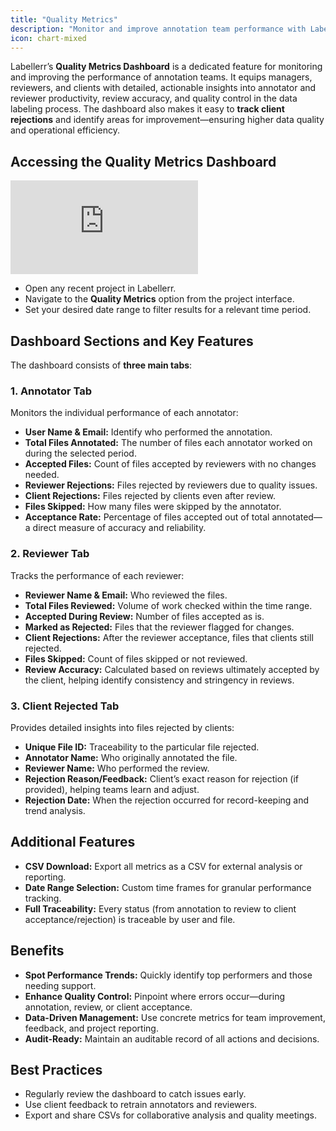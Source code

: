 ```yaml
---
title: "Quality Metrics"
description: "Monitor and improve annotation team performance with Labellerr’s Quality Metrics Dashboard, offering insights into productivity, review accuracy, and client rejections."
icon: chart-mixed
---
```


Labellerr’s **Quality Metrics Dashboard** is a dedicated feature for monitoring and improving the performance of annotation teams. It equips managers, reviewers, and clients with detailed, actionable insights into annotator and reviewer productivity, review accuracy, and quality control in the data labeling process. The dashboard also makes it easy to **track client rejections** and identify areas for improvement—ensuring higher data quality and operational efficiency.

## Accessing the Quality Metrics Dashboard

<iframe 
  className="w-full aspect-video rounded-xl" 
  src="https://www.youtube.com/embed/M67Ormc1ASc" 
  title="Track Annotation Quality with Ease! ✅ Introducing Labellerr’s Quality Metrics Dashboard" 
  frameborder="0" 
  allowfullscreen>
</iframe>

*   Open any recent project in Labellerr.
*   Navigate to the **Quality Metrics** option from the project interface.
*   Set your desired date range to filter results for a relevant time period.

## Dashboard Sections and Key Features

The dashboard consists of **three main tabs**:

### 1. Annotator Tab

Monitors the individual performance of each annotator:

*   **User Name & Email:** Identify who performed the annotation.
*   **Total Files Annotated:** The number of files each annotator worked on during the selected period.
*   **Accepted Files:** Count of files accepted by reviewers with no changes needed.
*   **Reviewer Rejections:** Files rejected by reviewers due to quality issues.
*   **Client Rejections:** Files rejected by clients even after review.
*   **Files Skipped:** How many files were skipped by the annotator.
*   **Acceptance Rate:** Percentage of files accepted out of total annotated—a direct measure of accuracy and reliability.

### 2. Reviewer Tab

Tracks the performance of each reviewer:

*   **Reviewer Name & Email:** Who reviewed the files.
*   **Total Files Reviewed:** Volume of work checked within the time range.
*   **Accepted During Review:** Number of files accepted as is.
*   **Marked as Rejected:** Files that the reviewer flagged for changes.
*   **Client Rejections:** After the reviewer acceptance, files that clients still rejected.
*   **Files Skipped:** Count of files skipped or not reviewed.
*   **Review Accuracy:** Calculated based on reviews ultimately accepted by the client, helping identify consistency and stringency in reviews.

### 3. Client Rejected Tab

Provides detailed insights into files rejected by clients:

*   **Unique File ID:** Traceability to the particular file rejected.
*   **Annotator Name:** Who originally annotated the file.
*   **Reviewer Name:** Who performed the review.
*   **Rejection Reason/Feedback:** Client’s exact reason for rejection (if provided), helping teams learn and adjust.
*   **Rejection Date:** When the rejection occurred for record-keeping and trend analysis.

## Additional Features

*   **CSV Download:** Export all metrics as a CSV for external analysis or reporting.
*   **Date Range Selection:** Custom time frames for granular performance tracking.
*   **Full Traceability:** Every status (from annotation to review to client acceptance/rejection) is traceable by user and file.

## Benefits

*   **Spot Performance Trends:** Quickly identify top performers and those needing support.
*   **Enhance Quality Control:** Pinpoint where errors occur—during annotation, review, or client acceptance.
*   **Data-Driven Management:** Use concrete metrics for team improvement, feedback, and project reporting.
*   **Audit-Ready:** Maintain an auditable record of all actions and decisions.

## Best Practices

*   Regularly review the dashboard to catch issues early.
*   Use client feedback to retrain annotators and reviewers.
*   Export and share CSVs for collaborative analysis and quality meetings.
